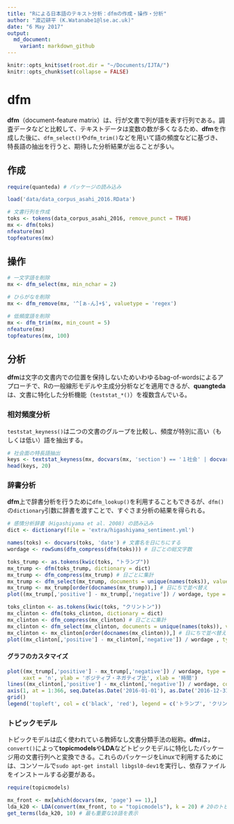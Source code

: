 ```yaml
---
title: "Rによる日本語のテキスト分析：dfmの作成・操作・分析"
author: "渡辺耕平 (K.Watanabe1@lse.ac.uk)"
date: "6 May 2017"
output:
  md_document:
    variant: markdown_github
---
```


```r
knitr::opts_knit$set(root.dir = "~/Documents/IJTA/")
knitr::opts_chunk$set(collapse = FALSE)
```

# dfm
**dfm**（document-feature matrix）は、行が文書で列が語を表す行列である。調査データなどと比較して、テキストデータは変数の数が多くなるため、**dfm**を作成した後に、`dfm_select()`や`dfm_trim()`などを用いて語の頻度などに基づき、特長語の抽出を行うと、期待した分析結果が出ることが多い。

## 作成
```r
require(quanteda) # パッケージの読み込み
```
```r
load('data/data_corpus_asahi_2016.RData')

# 文書行列を作成
toks <- tokens(data_corpus_asahi_2016, remove_punct = TRUE)
mx <- dfm(toks)
nfeature(mx)
topfeatures(mx)
```

## 操作
```r

# 一文字語を削除
mx <- dfm_select(mx, min_nchar = 2)

# ひらがなを削除
mx <- dfm_remove(mx, '^[ぁ-ん]+$', valuetype = 'regex')

# 低頻度語を削除
mx <- dfm_trim(mx, min_count = 5)
nfeature(mx)
topfeatures(mx, 100)
```

## 分析
**dfm**は文字の文書内での位置を保持しないためいわゆるbag-of-wordsによるアプローチで、Rの一般線形モデルや主成分分析などを適用できるが、**quangteda**は、文書に特化した分析機能（`teststat_*()`）を複数含んでいる。

### 相対頻度分析
`teststat_keyness()`は二つの文書のグループを比較し、頻度が特別に高い（もしくは低い）語を抽出する。
```r

# 社会面の特長語抽出
keys <- textstat_keyness(mx, docvars(mx, 'section') == '１社会' | docvars(mx, 'section') == '２社会')
head(keys, 20)

```


### 辞書分析
**dfm**上で辞書分析を行うために`dfm_lookup()`を利用することもできるが、`dfm()`の`dictionary`引数に辞書を渡すことで、すぐさま分析の結果を得られる。
```r

# 感情分析辞書（Higashiyama et al. 2008) の読み込み
dict <- dictionary(file = 'extra/higashiyama_sentiment.yml')

names(toks) <- docvars(toks, 'date') # 文書名を日にちにする
wordage <- rowSums(dfm_compress(dfm(toks))) # 日ごとの総文字数
```

```r
toks_trump <- as.tokens(kwic(toks, "トランプ"))
mx_trump <- dfm(toks_trump, dictionary = dict)
mx_trump <- dfm_compress(mx_trump) # 日ごとに集計
mx_trump <- dfm_select(mx_trump, documents = unique(names(toks)), valuetype = 'fixed', padding = TRUE) # 日付を補完
mx_trump <- mx_trump[order(docnames(mx_trump)),] # 日にちで並べ替え
plot((mx_trump[,'positive'] - mx_trump[,'negative']) / wordage, type = 'l')

```
```r
toks_clinton <- as.tokens(kwic(toks, "クリントン"))
mx_clinton <- dfm(toks_clinton, dictionary = dict)
mx_clinton <- dfm_compress(mx_clinton) # 日ごとに集計
mx_clinton <- dfm_select(mx_clinton, documents = unique(names(toks)), valuetype = 'fixed', padding = TRUE) # 日付を補完
mx_clinton <- mx_clinton[order(docnames(mx_clinton)),] # 日にちで並べ替え
plot((mx_clinton[,'positive'] - mx_clinton[,'negative']) / wordage , type = 'l')
```

#### グラフのカスタマイズ
```r
plot((mx_trump[,'positive'] - mx_trump[,'negative']) / wordage, type = 'l', 
     xaxt = 'n', ylab = 'ポジティブ・ネガティブ比', xlab = '時間')
lines((mx_clinton[,'positive'] - mx_clinton[,'negative']) / wordage, col = 'red')
axis(1, at = 1:366, seq.Date(as.Date('2016-01-01'), as.Date('2016-12-31'), 'days'))
grid()
legend('topleft', col = c('black', 'red'), legend = c('トランプ', 'クリントン'), lty = 1)

```

### トピックモデル
トピックモデルは広く使われている教師なし文書分類手法の総称。**dfm**は，`convert()`によって**topicmodels**や**LDA**などトピックモデルに特化したパッケージ用の文書行列へと変換できる。これらのパッケージをLinuxで利用するためには、コンソールで`sudo apt-get install libgsl0-dev1`を実行し、依存ファイルをインストールする必要がある。

```r
require(topicmodels)

mx_front <- mx[which(docvars(mx, 'page') == 1),]
lda_k20 <- LDA(convert(mx_front, to = "topicmodels"), k = 20) # 20のトピックを発見する
get_terms(lda_k20, 10) # 最も重要な10語を表示
```



